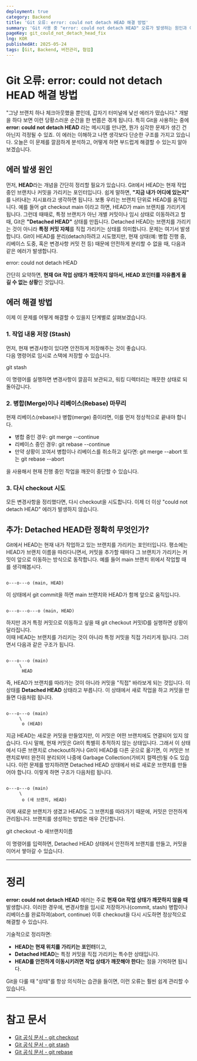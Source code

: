 ```yaml
---
deployment: true
category: Backend
title: 'Git 오류: error: could not detach HEAD 해결 방법'
summary: 'Git 사용 중 "error: could not detach HEAD" 오류가 발생하는 원인과 이를 안전하게 해결하는 방법을 정리해봅니다.'
pageKey: git_could_not_detach_head_fix
lng: KOR
publishedAt: 2025-05-24
tags: [Git, Backend, 버전관리, 협업]
---
```


# Git 오류: error: could not detach HEAD 해결 방법

"그냥 브랜치 하나 체크아웃했을 뿐인데, 갑자기 터미널에 낯선 에러가 떴습니다." 개발을 하다 보면 이런 당황스러운 순간을 한 번쯤은 겪게 됩니다. 특히 Git을 사용하는 중에 **error: could not detach HEAD** 라는 메시지를 만나면, 뭔가 심각한 문제가 생긴 건 아닌지 걱정될 수 있죠. 이 에러는 이해하고 나면 생각보다 단순한 구조를 가지고 있습니다. 오늘은 이 문제를 깔끔하게 분석하고, 어떻게 하면 부드럽게 해결할 수 있는지 알아보겠습니다.

## 에러 발생 원인

먼저, **HEAD**라는 개념을 간단히 정리할 필요가 있습니다. Git에서 HEAD는 현재 작업 중인 브랜치나 커밋을 가리키는 포인터입니다. 쉽게 말하면, **"지금 내가 어디에 있는지"** 를 나타내는 지시표라고 생각하면 됩니다. 보통 우리는 브랜치 단위로 HEAD를 움직입니다. 예를 들어 <codeline>git checkout main</codeline> 이라고 하면, HEAD가 main 브랜치를 가리키게 됩니다. 그런데 때때로, 특정 브랜치가 아닌 개별 커밋이나 임시 상태로 이동하려고 할 때, Git은 **"Detached HEAD"** 상태를 만듭니다. Detached HEAD는 브랜치를 가리키는 것이 아니라 **특정 커밋 자체**를 직접 가리키는 상태를 의미합니다. 문제는 여기서 발생합니다. Git이 HEAD를 분리(detach)하려고 시도했지만, 현재 상태(예: 병합 진행 중, 리베이스 도중, 혹은 변경사항 커밋 전 등) 때문에 안전하게 분리할 수 없을 때, 다음과 같은 에러가 발생합니다.



<codeline>error: could not detach HEAD</codeline>



간단히 요약하면, **현재 Git 작업 상태가 깨끗하지 않아서, HEAD 포인터를 자유롭게 옮길 수 없는 상황**인 것입니다.

## 에러 해결 방법

이제 이 문제를 어떻게 해결할 수 있을지 단계별로 살펴보겠습니다.

### 1. 작업 내용 저장 (Stash)

먼저, 현재 변경사항이 있다면 안전하게 저장해주는 것이 좋습니다.  
다음 명령어로 임시로 스택에 저장할 수 있습니다.



<codeline>git stash</codeline>



이 명령어를 실행하면 변경사항이 깔끔히 보관되고, 워킹 디렉터리는 깨끗한 상태로 되돌아갑니다.

### 2. 병합(Merge)이나 리베이스(Rebase) 마무리

현재 리베이스(rebase)나 병합(merge) 중이라면, 이를 먼저 정상적으로 끝내야 합니다.

- 병합 중인 경우: <codeline>git merge --continue</codeline>
- 리베이스 중인 경우: <codeline>git rebase --continue</codeline>
- 만약 상황이 꼬여서 병합이나 리베이스를 취소하고 싶다면: <codeline>git merge --abort</codeline>
  또는 <codeline>git rebase --abort</codeline>

을 사용해서 현재 진행 중인 작업을 깨끗이 중단할 수 있습니다.

### 3. 다시 checkout 시도

모든 변경사항을 정리했다면, 다시 checkout을 시도합니다. 이제 더 이상 "could not detach HEAD" 에러가 발생하지 않습니다.

## 추가: Detached HEAD란 정확히 무엇인가?

Git에서 HEAD는 현재 내가 작업하고 있는 브랜치를 가리키는 포인터입니다. 평소에는 HEAD가 브랜치 이름을 따라다니면서, 커밋을 추가할 때마다 그 브랜치가 가리키는 커밋이 앞으로 이동하는 방식으로 동작합니다. 예를 들어 main 브랜치 위에서 작업할 때를 생각해봅시다.

```

o---o---o (main, HEAD)

```

이 상태에서 <codeline>git commit</codeline>을 하면 main 브랜치와 HEAD가 함께 앞으로 움직입니다.

```

o---o---o---o (main, HEAD)

```

하지만 과거 특정 커밋으로 이동하고 싶을 때 <codeline>git checkout 커밋ID</codeline>를 실행하면 상황이 달라집니다.  
이때 HEAD는 브랜치를 가리키는 것이 아니라 특정 커밋을 직접 가리키게 됩니다. 그러면서 다음과 같은 구조가 됩니다.

```

o---o---o (main)
     \
      HEAD

```

즉, HEAD가 브랜치를 따라가는 것이 아니라 커밋을 "직접" 바라보게 되는 것입니다. 이 상태를 **Detached HEAD** 상태라고 부릅니다. 이 상태에서 새로 작업을 하고 커밋을 만들면 다음처럼 됩니다.

```

o---o---o (main)
     \
      o (HEAD)

```

지금 HEAD는 새로운 커밋을 만들었지만, 이 커밋은 어떤 브랜치에도 연결되어 있지 않습니다. 다시 말해, 현재 커밋은 Git이 특별히 추적하지 않는 상태입니다. 그래서 이 상태에서 다른 브랜치로 checkout하거나 Git이 HEAD를 다른 곳으로 옮기면, 이 커밋은 브랜치로부터 완전히 분리되어 나중에 Garbage Collection(가비지 컬렉션)될 수도 있습니다. 이런 문제를 방지하려면 Detached HEAD 상태에서 바로 새로운 브랜치를 만들어야 합니다. 이렇게 하면 구조가 다음처럼 됩니다.

```

o---o---o (main)
     \
      o (새 브랜치, HEAD)

```

이제 새로운 브랜치가 생겼고 HEAD도 그 브랜치를 따라가기 때문에, 커밋은 안전하게 관리됩니다. 브랜치를 생성하는 방법은 매우 간단합니다.



<codeline>git checkout -b 새브랜치이름</codeline>



이 명령어를 입력하면, Detached HEAD 상태에서 안전하게 브랜치를 만들고, 커밋을 이어서 쌓아갈 수 있습니다.

---

# 정리

**error: could not detach HEAD** 에러는 주로 **현재 Git 작업 상태가 깨끗하지 않을 때** 발생합니다. 이러한 경우에, 변경사항을 임시로 저장하거나(commit, stash) 병합이나 리베이스를 완료하여(abort, continue) 이후 checkout을 다시 시도하면 정상적으로 해결할 수 있습니다.



기술적으로 정리하면:

- **HEAD는 현재 위치를 가리키는 포인터**이고,
- **Detached HEAD**는 특정 커밋을 직접 가리키는 특수한 상태입니다.
- **HEAD를 안전하게 이동시키려면 작업 상태가 깨끗해야 한다**는 점을 기억하면 됩니다.

Git을 다룰 때 "상태"를 항상 의식하는 습관을 들이면, 이런 오류는 훨씬 쉽게 관리할 수 있습니다.

---

# 참고 문서

- [Git 공식 문서 - git checkout](https://git-scm.com/docs/git-checkout)
- [Git 공식 문서 - git stash](https://git-scm.com/docs/git-stash)
- [Git 공식 문서 - git rebase](https://git-scm.com/docs/git-rebase)
